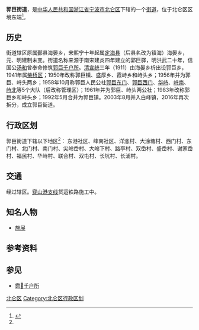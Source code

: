 {{中国乡级行政区
| 行政区全称 = 郭巨街道
| 景观照片文件名 = Beacon on Zongtai Mountain, 2015-04-11 10.JPG
| 景观照片描述 = 郭巨[[总台山烽火台|总台山烽火台]]
| 汉语拼音 =
| 通用拼音 =
| 注音符號 =
| 其它标音类型1 =
| 其它标音1 =
| 其它标音类型2 =
| 其它标音2 =
| 其它语言类型1 =
| 其它语言地名1 =
| 其它语言类型2 =
| 其它语言地名2 =
| 上级行政区 = [[浙江省|浙江省]][[宁波市|宁波市]][[北仑区|北仑区]]
| 行政区类别 = [[街道_(行政区划)|街道]]
| 行政区划代码 = 330206010
| 地理坐标 =
| 总面积 =63[[平方公里|平方公里]]
| 户籍人口 =
| 户籍人口年份 =
| 常住人口 =2.9万
| 常住人口年份 =
| 人口密度 =
| 行政区划 =
| 官方网站 =http://guoju.bl.gov.cn
| 政府驻地 =福民路77号
| 邮政编码 =315814
| 毗邻行政区 =白峰街道
| 位置图文件名 =
| 位置图描述 =
}}
'''郭巨街道'''，是[[中华人民共和国|中华人民共和国]][[浙江省|浙江省]][[宁波市|宁波市]][[北仑区|北仑区]]下辖的一个[[街道_(行政区划)|街道]]，位于北仑区区境东端<ref name="授牌">{{cite web|url=http://gtoc.ningbo.gov.cn/art/2016/8/12/art_160_418472.html|title=北仑白峰街道、郭巨街道授牌|publisher=中国宁波网|date=2016-08-12|accessdate=2016-09-28|archive-date=2016-10-06|archive-url=https://web.archive.org/web/20161006055616/http://gtoc.ningbo.gov.cn/art/2016/8/12/art_160_418472.html|dead-url=no}}</ref>。

== 历史 ==
街道辖区原属鄞县海晏乡，宋熙宁十年起属[[定海县|定海县]]（后县名改为镇海）海晏乡，元、明建制未变。街道名称来源于南宋建炎四年建立的郭巨驿，明洪武二十年，信国公[[汤和|汤和]]曾奉命修筑[[郭巨千户所|郭巨千户所]]。[[清|清]][[宣统|宣统]]三年（1911）由海晏乡析出设郭巨乡，1941年属[[柴桥区|柴桥区]]；1950年改称郭巨镇、盛厚乡、霞峙乡和峙头乡；1956年并为郭巨、峙头两乡；1958年10月称郭巨人民公社[[郭巨东门|郭巨东门]]、[[郭巨西门|郭巨西门]]、[[华峙|华峙]]、[[峙南|峙南]]、[[峙北|峙北]]等5个大队（后改称管理区）；1961年并为郭巨、峙头两公社；1983年改称郭巨乡和峙头乡；1992年5月合并为郭巨镇。2003年8月并入白峰镇，2016年再次拆分，成立郭巨街道。

== 行政区划 ==
郭巨街道下辖以下地区<ref name="授牌" />：
东港社区、峰南社区、洋涨村、大涂塘村、西门村、东门村、北门村、南门村、尖岭岙村、大岭下村、路亭村、双岙村、盛岙村、谢家岙村、福民村、华峙村、联合村、双屯村、长坑村、长浦村。

== 交通 ==
{{Zhejiang Expwy Name|S20}}经过辖区。[[穿山港支线|穿山港支线]]货运铁路施工中。

==知名人物==
*[[施展|施展]]

== 参考资料 ==
{{reflist}}

== 参见 ==
* [[霩𩇐千户所|霩𩇐千户所]]

{{北仑区行政区划|cat|G}}
[[Category:宁波市街道_(行政区划)|北仑区]]
[[Category:北仑区行政区划|Category:北仑区行政区划]]
{{Ningbo-stub}}
